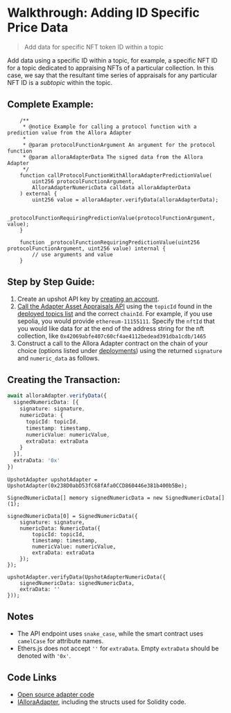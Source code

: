 # Walkthrough: Adding ID Specific Price Data

> Add data for specific NFT token ID within a topic

Add data using a specific ID within a topic, for example, a specific NFT ID for a topic dedicated to appraising NFTs of a particular collection. In this case, we say that the resultant time series of appraisals for any particular NFT ID is a _subtopic_ within the topic.

## Complete Example:

```sol
    /**
     * @notice Example for calling a protocol function with a prediction value from the Allora Adapter
     * 
     * @param protocolFunctionArgument An argument for the protocol function
     * @param alloraAdapterData The signed data from the Allora Adapter
     */
    function callProtocolFunctionWithAlloraAdapterPredictionValue(
        uint256 protocolFunctionArgument,
        AlloraAdapterNumericData calldata alloraAdapterData
    ) external {
        uint256 value = alloraAdapter.verifyData(alloraAdapterData);

        _protocolFunctionRequiringPredictionValue(protocolFunctionArgument, value);
    }

    function _protocolFunctionRequiringPredictionValue(uint256 protocolFunctionArgument, uint256 value) internal {
        // use arguments and value 
    }

```

## Step by Step Guide:

1. Create an upshot API key by [creating an account](https://developer.upshot.xyz/signup).
2. [Call the Adapter Asset Appraisals API](./offchain-query-existing-workers#nft-appraisal-id3) using the `topicId` found in the [deployed topics list](./existing-topics) and the correct `chainId`. For example, if you use sepolia, you would provide `ethereum-11155111`. Specify the `nftId` that you would like data for at the end of the address string for the nft collection, like `0x42069abfe407c60cf4ae4112bedead391dba1cdb/1465`
3. Construct a call to the Allora Adapter contract on the chain of your choice (options listed under [deployments](./existing-adapters)) using the returned `signature` and `numeric_data` as follows.

## Creating the Transaction:

```typescript
await alloraAdapter.verifyData({  
  signedNumericData: [{  
    signature: signature,  
    numericData: {
      topicId: topicId,
      timestamp: timestamp,
      numericValue: numericValue,
      extraData: extraData
    }
  }],  
  extraData: '0x'
})
```
```sol
UpshotAdapter upshotAdapter = UpshotAdapter(0x238D0abD53fC68fAfa0CCD860446e381b400b5Be);

SignedNumericData[] memory signedNumericData = new SignedNumericData[](1);

signedNumericData[0] = SignedNumericData({
    signature: signature,
    numericData: NumericData({
      	topicId: topicId,
        timestamp: timestamp,
        numericValue: numericValue,
        extraData: extraData
    });
});

upshotAdapter.verifyData(UpshotAdapterNumericData({
    signedNumericData: signedNumericData,
    extraData: ''
}));
```

## Notes

- The API endpoint uses `snake_case`, while the smart contract uses `camelCase` for attribute names.
- Ethers.js does not accept `''` for `extraData`. Empty `extraData` should be denoted with `'0x'`.

## Code Links

- [Open source adapter code](https://github.com/allora-network/allora-adapter/blob/main/src/)
- [IAlloraAdapter](https://github.com/allora-network/allora-adapter/blob/main/src/interface/IAlloraAdapter.sol), including the structs used for Solidity code.
